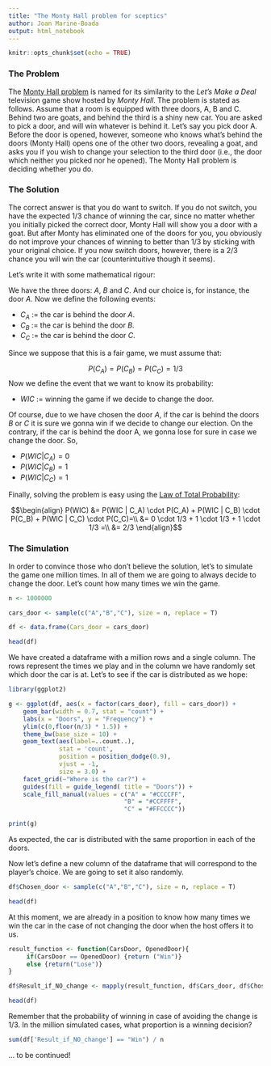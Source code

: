 ```yaml
---
title: "The Monty Hall problem for sceptics"
author: Joan Marine-Boada
output: html_notebook
---
```


```r
knitr::opts_chunk$set(echo = TRUE)
```

### The Problem

The [Monty Hall problem](https://en.wikipedia.org/wiki/Monty_Hall_problem) is named for its similarity to the *Let's Make a Deal* television game show hosted by *Monty Hall*. The problem is stated as follows. Assume that a room is equipped with three doors, A, B and C. Behind two are goats, and behind the third is a shiny new car. You are asked to pick a door, and will win whatever is behind it. Let's say you pick door A. Before the door is opened, however, someone who knows what's behind the doors (Monty Hall) opens one of the other two doors, revealing a goat, and asks you if you wish to change your selection to the third door (i.e., the door which neither you picked nor he opened). The Monty Hall problem is deciding whether you do.

### The Solution

The correct answer is that you do want to switch. If you do not switch, you have the expected $1/3$ chance of winning the car, since no matter whether you initially picked the correct door, Monty Hall will show you a door with a goat. But after Monty has eliminated one of the doors for you, you obviously do not improve your chances of winning to better than $1/3$ by sticking with your original choice. If you now switch doors, however, there is a $2/3$ chance you will win the car (counterintuitive though it seems).

Let's write it with some mathematical rigour:

We have the three doors: $A$, $B$ and $C$. And our choice is, for instance, the door $A$.
Now we define the following events:

- $C_A$ := the car is behind the door $A$.
- $C_B$ := the car is behind the door $B$.
- $C_C$ := the car is behind the door $C$.

Since we suppose that this is a fair game, we must assume that:

$$ P(C_A) = P(C_B) = P(C_C) = 1/3$$
Now we define the event that we want to know its probability:

- $WIC$ := winning the game if we decide to change the door.

Of course, due to we have chosen the door $A$, if the car is behind the doors $B$ or $C$ it is sure we gonna win if we decide to change our election. On the contrary, if the car is behind the door A, we gonna lose for sure in case we change the door. So,

- $P(WIC | C_A) = 0$
- $P(WIC | C_B) = 1$
- $P(WIC | C_C) = 1$

Finally, solving the problem is easy using the [Law of Total Probability](https://en.wikipedia.org/wiki/Law_of_total_probability):

$$\begin{align}
P(WIC) &= P(WIC | C_A) \cdot P(C_A) + P(WIC | C_B) \cdot P(C_B) + P(WIC | C_C) \cdot P(C_C)=\\
&= 0 \cdot 1/3 + 1 \cdot 1/3 + 1 \cdot 1/3 =\\
&= 2/3
\end{align}$$

### The Simulation

In order to convince those who don't believe the solution, let's to simulate the game one million times. In all of them we are going to always decide to change the door. Let's count how many times we win the game.

```r
n <- 1000000

cars_door <- sample(c("A","B","C"), size = n, replace = T)

df <- data.frame(Cars_door = cars_door)

head(df)
```
We have created a dataframe with a million rows and a single column. The rows represent the times we play and in the column we have randomly set which door the car is at. Let's to see if the car is distributed as we hope:

```r
library(ggplot2)

g <- ggplot(df, aes(x = factor(cars_door), fill = cars_door)) +
    geom_bar(width = 0.7, stat = "count") +
    labs(x = "Doors", y = "Frequency") +
    ylim(c(0,floor(n/3) * 1.5)) +
    theme_bw(base_size = 10) +    
    geom_text(aes(label=..count..),
              stat = 'count',
              position = position_dodge(0.9),
              vjust = -1,
              size = 3.0) +
    facet_grid(~"Where is the car?") +
    guides(fill = guide_legend( title = "Doors")) +
    scale_fill_manual(values = c("A" = "#CCCCFF",
                                "B" = "#CCFFFF",
                                "C" = "#FFCCCC"))

print(g)
```
As expected, the car is distributed with the same proportion in each of the doors.

Now let's define a new column of the dataframe that will correspond to the player's choice. We are going to set it also randomly.

```r
df$Chosen_door <- sample(c("A","B","C"), size = n, replace = T)

head(df)
```
At this moment, we are already in a position to know how many times we win the car in the case of not changing the door when the host offers it to us.
```r
result_function <- function(CarsDoor, OpenedDoor){
     if(CarsDoor == OpenedDoor) {return ("Win")}
     else {return("Lose")}
}

df$Result_if_NO_change <- mapply(result_function, df$Cars_door, df$Chosen_door)

head(df)
```
Remember that the probability of winning in case of avoiding the change is 1/3. In the million simulated cases, what proportion is a winning decision?
```r
sum(df['Result_if_NO_change'] == "Win") / n
```

... to be continued!
